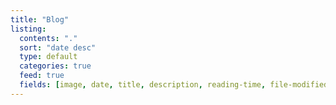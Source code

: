 ```yaml
---
title: "Blog"
listing:
  contents: "."
  sort: "date desc"
  type: default
  categories: true
  feed: true
  fields: [image, date, title, description, reading-time, file-modified, categories]
---
```


